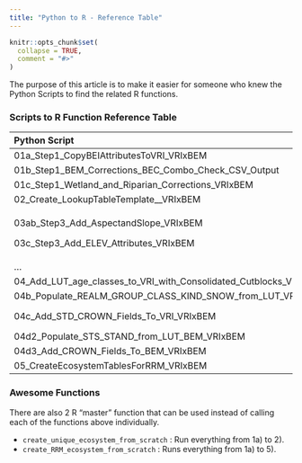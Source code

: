 ```yaml
---
title: "Python to R - Reference Table"
---
```


```r
knitr::opts_chunk$set(
  collapse = TRUE,
  comment = "#>"
)
```

The purpose of this article is to make it easier for someone who knew the Python Scripts to find the related R functions.

### Scripts to R Function Reference Table

+-------------------------------------------------------------------+---------------------------------+
| Python Script                                                     | R Function                      |
+:==================================================================+:================================+
| 01a_Step1_CopyBEIAttributesToVRI_VRIxBEM                          | merge_bem_on_vri                |
+-------------------------------------------------------------------+---------------------------------+
| 01b_Step1_BEM_Corrections_BEC_Combo_Check_CSV_Output              | update_bem_from_vri             |
+-------------------------------------------------------------------+---------------------------------+
| 01c_Step1_Wetland_and_Riparian_Corrections_VRIxBEM                | update_bem_from_wetlands        |
+-------------------------------------------------------------------+---------------------------------+
| 02_Create_LookupTableTemplate\_\_VRIxBEM                          | create_unique_ecosystem_dt      |
+-------------------------------------------------------------------+---------------------------------+
| 03ab_Step3_Add_AspectandSlope_VRIxBEM                             | merge_elevation_raster_on_sf    |
|                                                                   |                                 |
| 03c_Step3_Add_ELEV_Attributes_VRIxBEM                             |                                 |
+-------------------------------------------------------------------+---------------------------------+
| ...                                                               | merge_ccb_on_vri                |
+-------------------------------------------------------------------+---------------------------------+
| 04_Add_LUT_age_classes_to_VRI_with_Consolidated_Cutblocks_VRIxBEM | calc_forest_age_class           |
+-------------------------------------------------------------------+---------------------------------+
| 04b_Populate_REALM_GROUP_CLASS_KIND_SNOW_from_LUT_VRIxBEM         | merge_unique_ecosystem_fields   |
+-------------------------------------------------------------------+---------------------------------+
| 04c_Add_STD_CROWN_Fields_To_VRI_VRIxBEM                           | merge_unique_ecosystem_fields\  |
|                                                                   | (add_std_crown_fields)          |
+-------------------------------------------------------------------+---------------------------------+
| 04d2_Populate_STS_STAND_from_LUT_BEM_VRIxBEM                      | merge_unique_ecosystem_fields   |
+-------------------------------------------------------------------+---------------------------------+
| 04d3_Add_CROWN_Fields_To_BEM_VRIxBEM                              | find_crown_area_dominant_values |
+-------------------------------------------------------------------+---------------------------------+
| 05_CreateEcosystemTablesForRRM_VRIxBEM                            | create_RRM_ecosystem            |
+-------------------------------------------------------------------+---------------------------------+


### Awesome Functions 

There are also 2 R "master" function that can be used instead of calling each of the functions above individually.

 * `create_unique_ecosystem_from_scratch` : Run everything from 1a) to 2). 
 * `create_RRM_ecosystem_from_scratch` : Runs everything from 1a) to 5).

